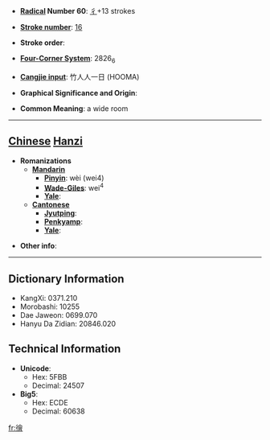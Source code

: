 * '''[[Wiktionary:Chinese radical index| Radical]] Number 60''': [[Wiktionary:Chinese radical index 彳|彳]]+13 strokes

* '''[[Wiktionary:Chinese total strokes index|Stroke number]]''': [[Wiktionary:Chinese total strokes index 16|16]]

* '''Stroke order''': 

* '''[[Wiktionary:Chinese four corner index|Four-Corner System]]''': 2826<sub>6</sub>

* '''[[Wiktionary:Chinese Cangjie index|Cangjie input]]''': 竹人人一日 (HOOMA)

* '''Graphical Significance and Origin''': 

* '''Common Meaning''': a wide room

----

== [[Chinese]] [[Hanzi]] ==

* '''Romanizations'''
** '''[[Mandarin]]'''
*** '''[[Pinyin]]''': wèi (wei4)
*** '''[[Wade-Giles]]''': wei<sup>4</sup>
*** '''[[Yale]]''': 
** '''[[Cantonese]]'''
*** '''[[Jyutping]]''':
*** '''[[Penkyamp]]''': 
*** '''[[Yale]]''': 

* '''Other info''': 

----

== Dictionary Information ==

* KangXi: 0371.210
* Morobashi: 10255
* Dae Jaweon: 0699.070
* Hanyu Da Zidian: 20846.020

== Technical Information ==

* '''Unicode''':
** Hex: 5FBB
** Decimal: 24507
* '''Big5''':
** Hex: ECDE
** Decimal: 60638

[[fr:徻]]